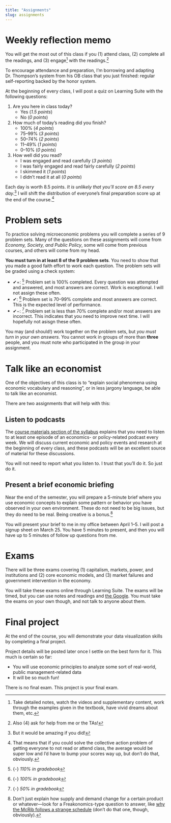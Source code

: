```yaml
---
title: "Assignments"
slug: assignments
---
```


# Weekly reflection memo

<span class="newthought">You will get the most out of this class</span> if you (1) attend class, (2) complete all the readings, and (3) engage^[Take detailed notes, watch the videos and supplementary content, work through the examples given in the textbook, have vivid dreams about them, etc.]  with the readings.^[Also (4) ask for help from me or the TAs!]

To encourage attendance and preparation, I'm borrowing and adapting Dr. Thompson's system from his OB class that you just finished: regular self-reporting backed by the honor system. 

At the beginning of every class, I will post a quiz on Learning Suite with the following questions:

1. Are you here in class today?
    - Yes (*1.5 points*)
    - No (*0 points*)
2. How much of today's reading did you finish?
    - 100% (*4 points*)
    - 75–99% (*3 points*)
    - 50–74% (*2 points*)
    - 11–49% (*1 points*)
    - 0–10% (*0 points*)
3. How well did you read?
    - I was engaged and read carefully (*3 points*)
    - I was fairly engaged and read fairly carefully (*2 points*)
    - I skimmed it (*1 points*)
    - I didn't read it at all (*0 points*)

Each day is worth 8.5 points. *It is unlikely that you'll score an 8.5 every day.*^[But it would be amazing if you did!] I will shift the distribution of everyone's final preparation score up at the end of the course.^[That means that if you could solve the collective action problem of getting everyone to not read or attend class, the average would be super low and I'd have to bump your scores way up, but don't do that, obviously.]


# Problem sets

<span class="newthought">To practice solving microeconomic problems</span> you will complete a series of 9 problem sets. Many of the questions on these assignments will come from *Economy, Society, and Public Policy*, some will come from previous courses, and others will come from my head.

**You must turn in at least 8 of the 9 problem sets**. You need to show that you made a good faith effort to work each question. The problem sets will be graded using a check system:

- ✔+: ^[{-} *110% in gradebook*] Problem set is 100% completed. Every question was attempted and answered, and most answers are correct. Work is exceptional. I will not assign these often.
- ✔: ^[{-} *100% in gradebook*] Problem set is 70–99% complete and most answers are correct. This is the expected level of performance.
- ✔−: ^[{-} *50% in gradebook*] Problem set is less than 70% complete and/or most answers are incorrect. This indicates that you need to improve next time. I will hopefully not asisgn these often.

You may (and should!) work together on the problem sets, but *you must turn in your own answers.* You cannot work in groups of more than **three** people, and you must note who participated in the group in your assignment.


# Talk like an economist

<span class="newthought">One of the objectives of this class</span> is to "explain social phenomena using economic vocabulary and reasoning", or in less jargony language, be able to talk like an economist. 

There are two assignments that will help with this:

## Listen to podcasts

The [course materials section of the syllabus](/syllabus/#course-materials) explains that you need to listen to at least one episode of an economics- or policy-related podcast every week. We will discuss current economic and policy events and research at the beginning of every class, and these podcasts will be an excellent source of material for these discussions.

You will not need to report what you listen to. I trust that you'll do it. So just do it.

## Present a brief economic briefing

Near the end of the semester, you will prepare a 5-minute brief where you use economic concepts to explain some pattern or behavior you have observed in your own environment. These do not need to be big issues, but they do need to be real. Being creative is a bonus.^[Don't just explain how supply and demand change for a certain product or whatever—look for a Freakonomics-type question to answer, like [why the McRib follows a strange schedule](https://www.theawl.com/2011/11/a-conspiracy-of-hogs-the-mcrib-as-arbitrage/) (don't do that one, though, obviously).]

You will present your brief to me in my office between April 1–5. I will post a signup sheet on March 25. You have 5 minutes to present, and then you will have up to 5 minutes of follow up questions from me.


# Exams

<span class="newthought">There will be three exams</span> covering (1) capitalism, markets, power, and institutions and (2) core economic models, and (3) market failures and government intervention in the economy.

You will take these exams online through Learning Suite. The exams will be timed, but you can use notes and readings and [the Google](https://www.youtube.com/watch?v=AQ45fO1uiOQ). You must take the exams on your own though, and not talk to anyone about them.


# Final project

<span class="newthought">At the end of the course,</span> you will demonstrate your data visualization skills by completing a final project.

Project details will be posted later once I settle on the best form for it. This much is certain so far:

- You will use economic principles to analyze some sort of real-world, public management-related data
- It will be so much fun!

There is no final exam. This project is your final exam.
